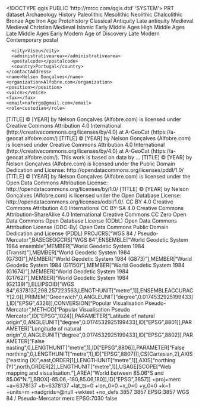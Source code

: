<!DOCTYPE qgis PUBLIC 'http://mrcc.com/qgis.dtd' 'SYSTEM'>
<qgis version="3.40.0-Bratislava">
  <identifier></identifier>
  <parentidentifier></parentidentifier>
  <language>PRT</language>
  <type>dataset</type>
  <title></title>
  <abstract></abstract>
  <keywords vocabulary="gmd:topicCategory">
    <keyword>Archaeology</keyword>
    <keyword>History</keyword>
    <keyword>Paleolithic</keyword>
    <keyword>Mesolithic</keyword>
    <keyword>Neolithic</keyword>
    <keyword>Chalcolithic</keyword>
    <keyword>Bronze Age</keyword>
    <keyword>Iron Age</keyword>
    <keyword>Protohistory</keyword>
    <keyword>Classical Antiquity</keyword>
    <keyword>Late antiquity</keyword>
    <keyword>Medieval</keyword>
    <keyword>Medieval Christian</keyword>
    <keyword>Medieval Islamic</keyword>
    <keyword>Early Middle Ages</keyword>
    <keyword>High Middle Ages</keyword>
    <keyword>Late Middle Ages</keyword>
    <keyword>Early Modern</keyword>
    <keyword>Age of Discovery</keyword>
    <keyword>Late Modern</keyword>
    <keyword>Contemporary</keyword>
  </keywords>
  <contact>
    <contactAddress>
      <type>postal</type>
      <address></address>
      <city>Viseu</city>
      <administrativearea></administrativearea>
      <postalcode></postalcode>
      <country>Portugal</country>
    </contactAddress>
    <name>Nelson Gonçalves</name>
    <organization>Alfobre.com</organization>
    <position></position>
    <voice></voice>
    <fax></fax>
    <email>nafergo@gmail.com</email>
    <role>custodian</role>
  </contact>
  <links>
    <link name="A-GeoCat" mimeType="" url="https://a-geocat.alfobre.com/" type="https" size="" description="Alfobre Geodata Catalog" format=""/>
    <link name="Alfobre" mimeType="" url="https://alfobre.com" type="https" size="" description="Alfobre Official Website" format=""/>
  </links>
  <dates/>
  <fees></fees>
  <rights>[TITLE] © [YEAR] by Nelson Gonçalves (Alfobre.com) is licensed under Creative Commons Attribution 4.0 International (http://creativecommons.org/licenses/by/4.0) at A-GeoCat (https://a-geocat.alfobre.com/)</rights>
  <rights>[TITLE] © [YEAR] by Nelson Gonçalves (Alfobre.com) is licensed under Creative Commons Attribution 4.0 International (http://creativecommons.org/licenses/by/4.0) at A-GeoCat (https://a-geocat.alfobre.com/). This work is based on data by ...</rights>
  <rights>[TITLE] © [YEAR] by Nelson Gonçalves (Alfobre.com) is licensed under the Public Domain Dedication and License: http://opendatacommons.org/licenses/pddl/1.0/</rights>
  <rights>[TITLE] © [YEAR] by Nelson Gonçalves (Alfobre.com) is licensed under the Open Data Commons Attribution License: http://opendatacommons.org/licenses/by/1.0/</rights>
  <rights>[TITLE] © [YEAR] by Nelson Gonçalves (Alfobre.com) is licensed under the Open Database License: http://opendatacommons.org/licenses/odbl/1.0/. </rights>
  <license> CC BY 4.0  Creative Commons Attribution 4.0 International </license>
  <license> CC BY-SA 4.0  Creative Commons Attribution-ShareAlike 4.0 International </license>
  <license>Creative Commons CC Zero</license>
  <license>Open Data Commons Open Database License (ODbL)</license>
  <license>Open Data Commons Attribution License (ODC-By)</license>
  <license>Open Data Commons Public Domain Dedication and License (PDDL) </license>
  <encoding></encoding>
  <crs>
    <spatialrefsys nativeFormat="Wkt">
      <wkt>PROJCRS["WGS 84 / Pseudo-Mercator",BASEGEOGCRS["WGS 84",ENSEMBLE["World Geodetic System 1984 ensemble",MEMBER["World Geodetic System 1984 (Transit)"],MEMBER["World Geodetic System 1984 (G730)"],MEMBER["World Geodetic System 1984 (G873)"],MEMBER["World Geodetic System 1984 (G1150)"],MEMBER["World Geodetic System 1984 (G1674)"],MEMBER["World Geodetic System 1984 (G1762)"],MEMBER["World Geodetic System 1984 (G2139)"],ELLIPSOID["WGS 84",6378137,298.257223563,LENGTHUNIT["metre",1]],ENSEMBLEACCURACY[2.0]],PRIMEM["Greenwich",0,ANGLEUNIT["degree",0.0174532925199433]],ID["EPSG",4326]],CONVERSION["Popular Visualisation Pseudo-Mercator",METHOD["Popular Visualisation Pseudo Mercator",ID["EPSG",1024]],PARAMETER["Latitude of natural origin",0,ANGLEUNIT["degree",0.0174532925199433],ID["EPSG",8801]],PARAMETER["Longitude of natural origin",0,ANGLEUNIT["degree",0.0174532925199433],ID["EPSG",8802]],PARAMETER["False easting",0,LENGTHUNIT["metre",1],ID["EPSG",8806]],PARAMETER["False northing",0,LENGTHUNIT["metre",1],ID["EPSG",8807]]],CS[Cartesian,2],AXIS["easting (X)",east,ORDER[1],LENGTHUNIT["metre",1]],AXIS["northing (Y)",north,ORDER[2],LENGTHUNIT["metre",1]],USAGE[SCOPE["Web mapping and visualisation."],AREA["World between 85.06°S and 85.06°N."],BBOX[-85.06,-180,85.06,180]],ID["EPSG",3857]]</wkt>
      <proj4>+proj=merc +a=6378137 +b=6378137 +lat_ts=0 +lon_0=0 +x_0=0 +y_0=0 +k=1 +units=m +nadgrids=@null +wktext +no_defs</proj4>
      <srsid>3857</srsid>
      <srid>3857</srid>
      <authid>EPSG:3857</authid>
      <description>WGS 84 / Pseudo-Mercator</description>
      <projectionacronym>merc</projectionacronym>
      <ellipsoidacronym>EPSG:7030</ellipsoidacronym>
      <geographicflag>false</geographicflag>
    </spatialrefsys>
  </crs>
  <extent>
    <spatial maxx="-179769313486231570814527423731704356798070567525844996598917476803157260780028538760589558632766878171540458953514382464234321326889464182768467546703537516986049910576551282076245490090389328944075868508455133942304583236903222948165808559332123348274797826204144723168738177180919299881250404026184124858368" maxz="0" minx="179769313486231570814527423731704356798070567525844996598917476803157260780028538760589558632766878171540458953514382464234321326889464182768467546703537516986049910576551282076245490090389328944075868508455133942304583236903222948165808559332123348274797826204144723168738177180919299881250404026184124858368" maxy="-179769313486231570814527423731704356798070567525844996598917476803157260780028538760589558632766878171540458953514382464234321326889464182768467546703537516986049910576551282076245490090389328944075868508455133942304583236903222948165808559332123348274797826204144723168738177180919299881250404026184124858368" crs="" miny="179769313486231570814527423731704356798070567525844996598917476803157260780028538760589558632766878171540458953514382464234321326889464182768467546703537516986049910576551282076245490090389328944075868508455133942304583236903222948165808559332123348274797826204144723168738177180919299881250404026184124858368" dimensions="2" minz="0"/>
    <temporal>
      <period>
        <start></start>
        <end></end>
      </period>
    </temporal>
  </extent>
</qgis>
